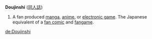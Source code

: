 '''Doujinshi''' ([[同人誌]])

#A fan produced [[manga]], [[anime]], or [[electronic game]].  The Japanese equivalent of a [[fan comic]] and [[fangame]].

[[de:Doujinshi]]